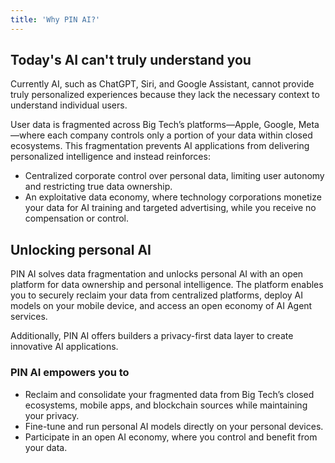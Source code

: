 ```yaml
---
title: 'Why PIN AI?'
---
```

## Today's AI can't truly understand you
Currently AI, such as ChatGPT, Siri, and Google Assistant, cannot provide truly personalized experiences because they lack the necessary context to understand individual users.

User data is fragmented across Big Tech’s platforms—Apple, Google, Meta—where each company controls only a portion of your data within closed ecosystems. This fragmentation prevents AI applications from delivering personalized intelligence and instead reinforces:

- Centralized corporate control over personal data, limiting user autonomy and restricting true data ownership.
- An exploitative data economy, where technology corporations monetize your data for AI training and targeted advertising, while you receive no compensation or control.

## Unlocking personal AI

PIN AI solves data fragmentation and unlocks personal AI with an open platform for data ownership and personal intelligence. The platform enables you to securely reclaim your data from centralized platforms, deploy AI models on your mobile device, and access an open economy of AI Agent services.

Additionally, PIN AI offers builders a privacy-first data layer to create innovative AI applications.

### PIN AI empowers you to

- Reclaim and consolidate your fragmented data from Big Tech’s closed ecosystems, mobile apps, and blockchain sources while maintaining your privacy.
- Fine-tune and run personal AI models directly on your personal devices.
- Participate in an open AI economy, where you control and benefit from your data.